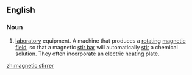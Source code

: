 ==English==
{{wikipedia}}
===Noun===
{{en-noun|head=[[magnetic]] [[stirrer]]}}

# {{chemistry}} [[laboratory]] equipment. A machine that produces a [[rotating]] [[magnetic field]], so that a magnetic [[stir bar]] will automatically [[stir]] a chemical solution. They often incorporate an electric heating plate.

[[zh:magnetic stirrer]]